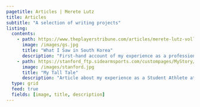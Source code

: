 ```yaml
---
pagetitle: Articles | Merete Lutz
title: Articles
subtitle: "A selection of writing projects"
listing:
  contents:
    - path: https://www.theplayerstribune.com/articles/merete-lutz-volleyball-covid-19-south-korea
      image: /images/gs.jpg
      title: "What I Saw in South Korea"
      description: "First-hand account of my experience as a professional athlete and epidemiologist in South Korea during the COVID-19 pandemic"
    - path: https://stanford_ftp.sidearmsports.com/custompages/MyStory/MereteLutz/index.html
      image: /images/stanford.jpg
      title: "My Tall Tale"
      description: "Article about my experience as a Student Athlete at Stanford"
  type: grid
  feed: true
  fields: [image, title, description]
---
```

